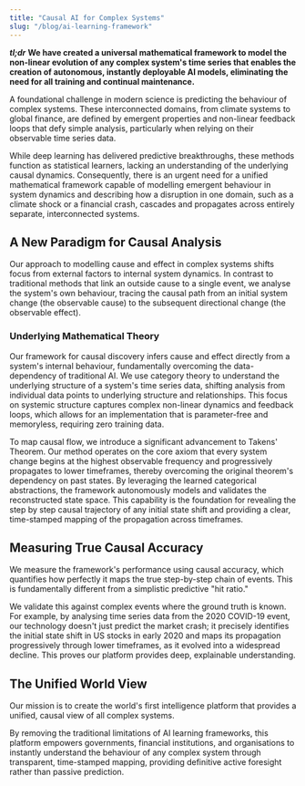 ```yaml
---
title: "Causal AI for Complex Systems"
slug: "/blog/ai-learning-framework"
---
```


**_tl;dr_** **We have created a universal mathematical framework to model the non-linear evolution of any complex system's time series that enables the creation of autonomous, instantly deployable AI models, eliminating the need for all training and continual maintenance.**

A foundational challenge in modern science is predicting the behaviour of complex systems. These interconnected domains, from climate systems to global finance, are defined by emergent properties and non-linear feedback loops that defy simple analysis, particularly when relying on their observable time series data.

While deep learning has delivered predictive breakthroughs, these methods function as statistical learners, lacking an understanding of the underlying causal dynamics. Consequently, there is an urgent need for a unified mathematical framework capable of modelling emergent behaviour in system dynamics and describing how a disruption in one domain, such as a climate shock or a financial crash, cascades and propagates across entirely separate, interconnected systems.

## A New Paradigm for Causal Analysis

Our approach to modelling cause and effect in complex systems shifts focus from external factors to internal system dynamics. In contrast to traditional methods that link an outside cause to a single event, we analyse the system's own behaviour, tracing the causal path from an initial system change (the observable cause) to the subsequent directional change (the observable effect).

### Underlying Mathematical Theory

Our framework for causal discovery infers cause and effect directly from a system's internal behaviour, fundamentally overcoming the data-dependency of traditional AI. We use category theory to understand the underlying structure of a system's time series data, shifting analysis from individual data points to underlying structure and relationships. This focus on systemic structure captures complex non-linear dynamics and feedback loops, which allows for an implementation that is parameter-free and memoryless, requiring zero training data.

To map causal flow, we introduce a significant advancement to Takens' Theorem. Our method operates on the core axiom that every system change begins at the highest observable frequency and progressively propagates to lower timeframes, thereby overcoming the original theorem's dependency on past states. By leveraging the learned categorical abstractions, the framework autonomously models and validates the reconstructed state space. This capability is the foundation for revealing the step by step causal trajectory of any initial state shift and providing a clear, time-stamped mapping of the propagation across timeframes.

## Measuring True Causal Accuracy

We measure the framework's performance using causal accuracy, which quantifies how perfectly it maps the true step-by-step chain of events. This is fundamentally different from a simplistic predictive "hit ratio."

We validate this against complex events where the ground truth is known. For example, by analysing time series data from the 2020 COVID-19 event, our technology doesn't just predict the market crash; it precisely identifies the initial state shift in US stocks in early 2020 and maps its propagation progressively through lower timeframes, as it evolved into a widespread decline. This proves our platform provides deep, explainable understanding.

## The Unified World View

Our mission is to create the world's first intelligence platform that provides a unified, causal view of all complex systems.

By removing the traditional limitations of AI learning frameworks, this platform empowers governments, financial institutions, and organisations to instantly understand the behaviour of any complex system through transparent, time-stamped mapping, providing definitive active foresight rather than passive prediction.
